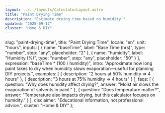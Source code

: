 ```yaml
---
layout: ../../layouts/CalculatorLayout.astro
title: "Paint Drying Time"
description: "Estimate drying time based on humidity."
updated: "2025-09-17"
cluster: "Home & DIY"
---
```



  slug: "paint-drying-time",
  title: "Paint Drying Time",
  locale: "en",
  unit: "hours",
  inputs: [
    { name: "baseTime", label: "Base Time (hrs)", type: "number", step: "any", placeholder: "2" },
    { name: "humidity", label: "Humidity (%)", type: "number", step: "any", placeholder: "50" }
  ],
  expression: "baseTime * (100 / humidity)",
  intro: "Approximate how long paint takes to dry when humidity slows evaporation—useful for planning DIY projects.",
  examples: [
    { description: "2 hours at 50% humidity ⇒ 4 hours" },
    { description: "3 hours at 75% humidity ⇒ 4 hours" }
  ],
  faqs: [
    { question: "Why does humidity affect drying?", answer: "Moist air slows the evaporation of solvents in paint." },
    { question: "Does temperature matter?", answer: "Temperature also impacts drying, but this calculator focuses on humidity." }
  ],
  disclaimer: "Educational information, not professional advice.",
  cluster: "Home & DIY"
};

<Calculator schema={schema} />

